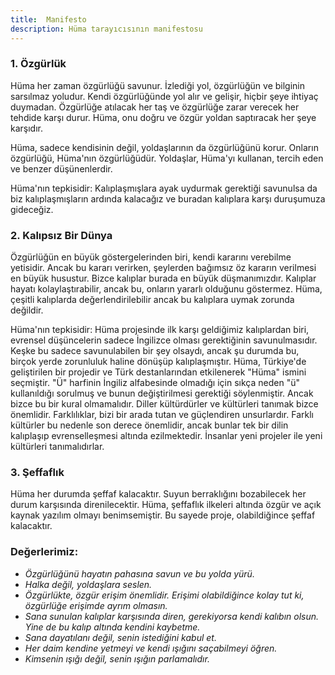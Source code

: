 ```yaml
---
title:  Manifesto
description: Hüma tarayıcısının manifestosu
---
```


### 1. Özgürlük
Hüma her zaman özgürlüğü savunur. İzlediği yol, özgürlüğün ve bilginin sarsılmaz yoludur. Kendi özgürlüğünde yol alır ve gelişir, hiçbir şeye ihtiyaç duymadan. Özgürlüğe atılacak her taş ve özgürlüğe zarar verecek her tehdide karşı durur. Hüma, onu doğru ve özgür yoldan saptıracak her şeye karşıdır.

Hüma, sadece kendisinin değil, yoldaşlarının da özgürlüğünü korur. Onların özgürlüğü, Hüma'nın özgürlüğüdür. Yoldaşlar, Hüma'yı kullanan, tercih eden ve benzer düşünenlerdir.

Hüma'nın tepkisidir: Kalıplaşmışlara ayak uydurmak gerektiği savunulsa da biz kalıplaşmışların ardında kalacağız ve buradan kalıplara karşı duruşumuza gideceğiz.

### 2. Kalıpsız Bir Dünya
Özgürlüğün en büyük göstergelerinden biri, kendi kararını verebilme yetisidir. Ancak bu kararı verirken, şeylerden bağımsız öz kararın verilmesi en büyük husustur. Bizce kalıplar burada en büyük düşmanımızdır. Kalıplar hayatı kolaylaştırabilir, ancak bu, onların yararlı olduğunu göstermez. Hüma, çeşitli kalıplarda değerlendirilebilir ancak bu kalıplara uymak zorunda değildir.

Hüma'nın tepkisidir: Hüma projesinde ilk karşı geldiğimiz kalıplardan biri, evrensel düşüncelerin sadece İngilizce olması gerektiğinin savunulmasıdır. Keşke bu sadece savunulabilen bir şey olsaydı, ancak şu durumda bu, birçok yerde zorunluluk haline dönüşüp kalıplaşmıştır. Hüma, Türkiye'de geliştirilen bir projedir ve Türk destanlarından etkilenerek "Hüma" ismini seçmiştir. "Ü" harfinin İngiliz alfabesinde olmadığı için sıkça neden "ü" kullanıldığı sorulmuş ve bunun değiştirilmesi gerektiği söylenmiştir. Ancak bizce bu bir kural olmamalıdır. Diller kültürdürler ve kültürleri tanımak bizce önemlidir. Farklılıklar, bizi bir arada tutan ve güçlendiren unsurlardır. Farklı kültürler bu nedenle son derece önemlidir, ancak bunlar tek bir dilin kalıplaşıp evrenselleşmesi altında ezilmektedir. İnsanlar yeni projeler ile yeni kültürleri tanımalıdırlar.

### 3. Şeffaflık
Hüma her durumda şeffaf kalacaktır. Suyun berraklığını bozabilecek her durum karşısında direnilecektir. Hüma, şeffaflık ilkeleri altında özgür ve açık kaynak yazılım olmayı benimsemiştir. Bu sayede proje, olabildiğince şeffaf kalacaktır.

### Değerlerimiz:
- *Özgürlüğünü hayatın pahasına savun ve bu yolda yürü.*
- *Halka değil, yoldaşlara seslen.*
- *Özgürlükte, özgür erişim önemlidir. Erişimi olabildiğince kolay tut ki, özgürlüğe erişimde ayrım olmasın.*
- *Sana sunulan kalıplar karşısında diren, gerekiyorsa kendi kalıbın olsun. Yine de bu kalıp altında kendini kaybetme.*
- *Sana dayatılanı değil, senin istediğini kabul et.*
- *Her daim kendine yetmeyi ve kendi ışığını saçabilmeyi öğren.*
- *Kimsenin ışığı değil, senin ışığın parlamalıdır.*